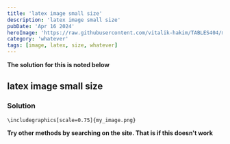 ```yaml
---
title: 'latex image small size'
description: 'latex image small size'
pubDate: 'Apr 16 2024'
heroImage: 'https://raw.githubusercontent.com/vitalik-hakim/TABLES404/main/error_b/misc.png'
category: 'whatever'
tags: [image, latex, size, whatever]
---
```


**The solution for this is noted below**

## latex image small size

### Solution

```whatever
\includegraphics[scale=0.75]{my_image.png}
```

**Try other methods by searching on the site. That is if this doesn't work**
